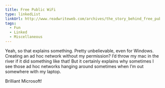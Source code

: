 ```yaml
---
title: Free Public WiFi
type: linkedList
linkUrl: http://www.readwriteweb.com/archives/the_story_behind_free_public_wifi_-_its_not.php
tags:
  - Fun
  - Linked
  - Miscellaneous
---
```


Yeah, so that explains something. Pretty unbelievable, even for Windows. Creating an ad hoc network without my permission? I’d throw my mac in the river if it did something like that! But it certainly explains why sometimes I see those ad hoc networks hanging around sometimes when I’m out somewhere with my laptop.

Brilliant Microsoft!
